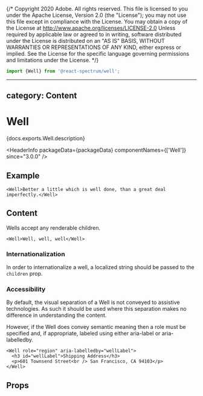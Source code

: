 {/* Copyright 2020 Adobe. All rights reserved.
This file is licensed to you under the Apache License, Version 2.0 (the "License");
you may not use this file except in compliance with the License. You may obtain a copy
of the License at http://www.apache.org/licenses/LICENSE-2.0
Unless required by applicable law or agreed to in writing, software distributed under
the License is distributed on an "AS IS" BASIS, WITHOUT WARRANTIES OR REPRESENTATIONS
OF ANY KIND, either express or implied. See the License for the specific language
governing permissions and limitations under the License. */}



```jsx import
import {Well} from '@react-spectrum/well';
```

---
category: Content
---

# Well

<PageDescription>{docs.exports.Well.description}</PageDescription>

<HeaderInfo
  packageData={packageData}
  componentNames={['Well']}
  since="3.0.0" />

## Example

```tsx example
<Well>Better a little which is well done, than a great deal imperfectly.</Well>
```

## Content

Wells accept any renderable children.

```tsx example
<Well>Well, well, well</Well>

```

### Internationalization

In order to internationalize a well, a localized string should be passed to the `children` prop.

### Accessibility

By default, the visual separation of a Well is not conveyed to assistive technologies. As such it should be used where this separation makes no difference in understanding the content.

However, if the Well does convey semantic meaning then a role must be specified and, if appropriate, labeled using either aria-label or aria-labelledby.

```tsx example
<Well role="region" aria-labelledby="wellLabel">
  <h3 id="wellLabel">Shipping Address</h3>
  <p>601 Townsend Street<br /> San Francisco, CA 94103</p>
</Well>
```

## Props

<PropTable component={docs.exports.Well} links={docs.links} />
